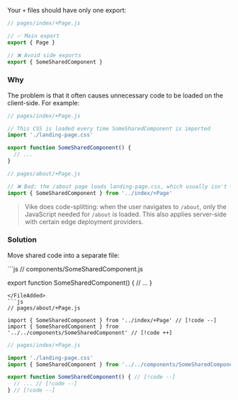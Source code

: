 
Your <Link href="/config#files">`+` files</Link> should have only one export:

```js
// pages/index/+Page.js

// ✅ Main export
export { Page }

// ❌ Avoid side exports
export { SomeSharedComponent }
```


### Why

The problem is that it often causes unnecessary code to be loaded on the client-side. For example:

```js
// pages/index/+Page.js

// This CSS is loaded every time SomeSharedComponent is imported
import './landing-page.css'

export function SomeSharedComponent() {
  // ...
}
```
```js
// pages/about/+Page.js

// ❌ Bad: the /about page loads landing-page.css, which usually isn't what you want
import { SomeSharedComponent } from '../index/+Page'
```

> Vike does code-splitting: when the user navigates to `/about`, only the JavaScript needed for `/about` is loaded. This also applies server-side with certain edge deployment providers.


### Solution

Move shared code into a separate file:

<FileAdded>
```js
// components/SomeSharedComponent.js

export function SomeSharedComponent() {
  // ...
}
```
</FileAdded>
```js
// pages/about/+Page.js

import { SomeSharedComponent } from '../index/+Page' // [!code --]
import { SomeSharedComponent } from '../../components/SomeSharedComponent' // [!code ++]
```
```js
// pages/index/+Page.js

import './landing-page.css'
import { SomeSharedComponent } from '../../components/SomeSharedComponent' // [!code ++]

export function SomeSharedComponent() { // [!code --]
  // ... // [!code --]
} // [!code --]
```
